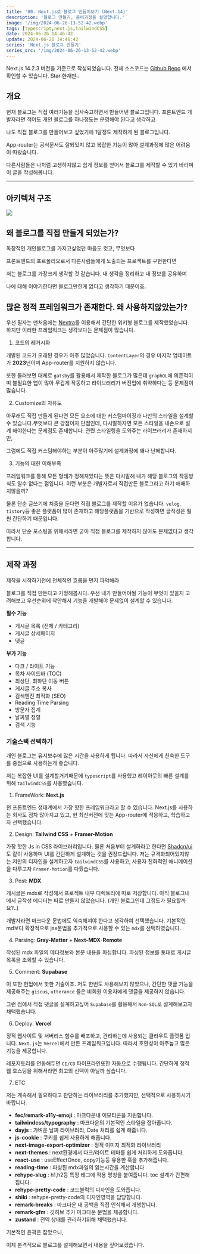 ```yaml
---
title: '00. Next.js로 블로그 만들어보기 (Next.14)'
description: '블로그 만들기, 준비과정을 설명합니다.'
image: '/img/2024-06-26-13-52-42.webp'
tags: [typescript,next.js,tailwindCSS]
date: 2024-06-26 14:46:42
update: 2024-06-26 14:46:42
series: 'Next.js 블로그 만들기'
series_src: '/img/2024-06-26-13-52-42.webp'
---
```



<Callout type='info'> Next.js 14.2.3 버전을 기준으로 작성되었습니다.</Callout>
<Callout > 전체 소스코드는 [Github Repo](https://github.com/yoyobar/newBlog) 에서 확인할 수 있습니다. ~~Star 한개만..~~</Callout>



## 개요

현재 블로그는 직접 여러기능을 심사숙고하면서 만들어낸 블로그입니다.
프론트엔드 개발자라면 적어도 개인 블로그를 하나정도는 운영해야 된다고 생각하고

나도 직접 블로그를 만들어보고 싶었기에 1달정도 제작하게 된 블로그입니다.

App-router는 공식문서도 잘되있지 않고 복잡한 기능이 많아 
설계과정에 많은 어려움이 따랐습니다.

다른사람들은 나처럼 고생하지않고
쉽게 정보를 얻어서 블로그를 제작할 수 있기 바라며 이 글을 작성해봅니다.

---

## 아키텍처 구조
![](/img/2024-06-27-17-03-41.webp)

## 왜 블로그를 직접 만들게 되었는가?

독창적인 개인블로그를 가지고싶었던 마음도 컷고, 무엇보다

프론트엔드의 포르폴리오로서 다른사람들에게 노출되는 프로젝트를 구현한다면

저는 블로그를 가장크게 생각할 것 같습니다. 내 생각을 정리하고 내 정보를 공유하며

나에 대해 이야기한다면 블로그만한게 없다고 생각하기 때문이죠.


## 많은 정적 프레임워크가 존재한다. 왜 사용하지않았는가?

우선 필자는 맨처음에는 [Nextra](https://nextra.site/docs)를 이용해서 간단한 위키형 블로그를 제작했었습니다.
하지만 이러한 프레임워크는 생각보다는 문제점이 많습니다.

1. 코드의 레거시화

개발된 코드가 오래된 경우가 아주 많았습니다.
`ContentLayer`의 경우 마지막 업데이트가 **2023**년이며
App-router를 지원하지 않습니다.

또한 둘러보면 대체로 `gatsby`를 활용해서 제작한 블로그가 많은데
`graphQL`에 의존적이며 불필요한 앱이 많아 무겁게 작동하고
라이브러리가 버전업에 취약하다는 등 문제점이 많습니다.

2. Customize의 자유도

아무래도 직접 만들게 된다면 모든 요소에 대한 커스텀마이징과 나만의 스타일을
설계할 수 있습니다.무엇보다 큰 강점이자 단점인데, 다시말하자면 모든 스타일을 내손으로
설계 해야한다는 문제점도 존재합니다. 관련 스타일링을 도와주는 라이브러리가 존재하지만,

그럼에도 직접 커스텀해야하는 부분이 아주많기에 설계과정에 꽤나 난해합니다.

3. 기능의 대한 이해부족

프레임워크를 통해 모든 형태가 정해져있다는 뜻은 다시말해 내가 해당 블로그의 작동방식도
알수 없다는 점입니다. 이런 부분은 개발자로서 직접만든 블로그라고 하기 애매하지않을까?

물론 단순 글쓰기에 치중을 둔다면 직접 블로그를 제작할 이유가 없습니다.
`velog`, `tistory`등 좋은 플랫폼이 많이 존재하고
해당플랫폼을 기반으로 작성하면 글작성은 훨씬 간단하기 때문입니다.

따라서 단순 포스팅을 위해서라면 굳이 직접 블로그를 제작하지 않아도 문제없다고 생각합니다.

---

## 제작 과정

<Callout>제작을 시작하기전에 전체적인 흐름을 먼저 파악해라</Callout>

블로그를 직접 만든다고 가정해봅시다.
우선 내가 만들어야될 기능이 무엇이 있을지 고려해보고 
우선순위에 착안해서 기능을 개발해야 문제없이 설계할 수 있습니다.

**필수 기능**
 - 게시글 목록 (전체 / 카테고리)
 - 게시글 상세페이지
 - 댓글

**부가 기능**
 - 다크 / 라이트 기능
 - 목차 사이드바 (TOC)
 - 최상단, 최하단 이동 버튼
 - 게시글 주소 복사
 - 검색엔진 최적화 (SEO)
 - Reading Time Parsing
 - 방문자 집계
 - 날짜별 정렬
 - 검색 기능

### 기술스택 선택하기
개인 블로그는 유지보수에 많은 시간을 사용하게 됩니다.
따라서 자신에게 친숙한 도구를 중점으로 사용하는게 좋습니다.

저는 복잡한 UI를 설계할거기때문에 `typescript`를 사용했고
레이아웃의 빠른 설계를 위해 `tailwindCSS`를 사용했습니다.

1. FrameWork: **Next.js**

현 프론트엔드 생태계에서 가장 핫한 프레임워크라고 할 수 있습니다.
Next.js를 사용하는 회사도 점차 많아지고 있고,
현 최신버전에 맞는 App-router에 적응하고, 학습하고자 선택했습니다.

2. Design: **Tailwind CSS** + **Framer-Motion**

가장 핫한 Js in CSS 라이브러리입니다. 물론 처음부터 설계하라고 한다면
[Shadcn/ui](https://ui.shadcn.com/)도 같이 사용하며 UI를 간단하게 설계하는 것을 권장드립니다. 
저는 규격화되어있지않는 저만의 디자인을 설계하고자 `tailwindCSS`를 사용하고, 사용자 친화적인 애니메이션을 다루고자 `Framer-Motion`를 다뤘습니다.

3. Post: **MDX**

게시글은 mdx로 작성해서 프로젝트 내부 디렉토리에 따로 저장합니다.
아직 블로그내에서 글작성 에디터는 따로 만들지 않았습니다. (개인 블로그인데 그정도가 필요할까요?..)

개발자라면 마크다운 문법에도 익숙해져야 한다고 생각하여 선택했습니다. 기본적인 md보다
확장적으로 jsx문법을 추가적으로 사용할 수 있는 `mdx`를 선택하였습니다.

4. Parsing: **Gray-Matter** + **Next-MDX-Remote**

작성된 mdx 파일의 메타정보와 본문 내용을 파싱합니다.
파싱된 정보를 토대로 게시글 목록을 조회할 수 있습니다.

5. Comment: **Supabase**

이 또한 현업에서 핫한 기술이죠. 저도 한번도 사용해보지 않았으나,
간단한 댓글 기능을 제공해주는 `giscus`, `utterance` 들은 
비회원 이용자에게 댓글을 제공하지 않습니다.

그런 점에서 직접 댓글을 설계하고싶어 `Supabase`를 활용해서 `Non-SQL`로 설계해보고자 채택했습니다.

6. Deploy: **Vercel**

정적 웹사이트 및 서버리스 함수를 배포하고, 관리하는데 사용되는 클라우트 플랫폼 입니다.
`Next.js`는 `Vercel`에서 만든 프레임워크입니다. 따라서 호환성이 아주높고 많은 기능을 제공합니다.

레포지토리를 연동해두면 `CI/CD` 파이프라인또한 자동으로 수행됩니다. 
간단하게 정적 웹 호스팅을 위해서라면 최고의 선택이 아닐까 싶습니다.

7. ETC

저는 계속해서 필요하다고 판단하는 라이브러리를 추가했지만, 선택적으로 사용하시기 바랍니다.

- **fec/remark-a11y-emoji** : 마크다운내 이모티콘을 지원합니다.
- **tailwindcss/typography** : 마크다운의 기본적인 스타일을 잡아줍니다.
- **dayjs** : 가벼운 날짜 라이브러리, Date 처리를 쉽게 해줍니다.
- **js-cookie** : 쿠키를 쉽게 사용하게 해줍니다.
- **next-image-export-optimizer** : 정적 이미지 최적화 라이브러리
- **next-themes** : next환경에서 다크/라이트 테마를 쉽게 처리하게 도와줍니다.
- **react-use** : useEffectOnce, copy기능등 유용한 훅을 추가해줍니다.
- **reading-time** : 파싱된 mdx파일의 읽는시간을 계산합니다
- **rehype-slug** : h1,h2등 특정 태그에 적용 명칭을 붙여줍니다. toc 설계가 간편해집니다.
- **rehype-pretty-code** : 코드블럭의 디자인을 도와줍니다.
- **shiki** : rehype-pretty-code의 디자인영역을 담당합니다.
- **remark-breaks** : 마크다운 내 공백을 직접 인식해서 개행합니다.
- **remark-gfm** : 깃허브 추가 마크다운 문법을 제공합니다.
- **zustand** : 전역 상태를 관리하기위해 채택했습니다.


기본적인 윤곽은 잡았으니, 

이제 본격적으로 블로그를 설계해보면서 내용을 짚어보겠습니다.